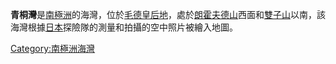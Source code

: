 {{Coord|69|13|S|39|44|E|display=title}}

'''青桐灣'''是[[南極洲|南極洲]]的海灣，位於[[毛德皇后地|毛德皇后地]]，處於[[朗霍夫德山|朗霍夫德山]]西面和[[雙子山|雙子山]]以南，該海灣根據[[日本|日本]]探險隊的測量和拍攝的空中照片被繪入地圖。

{{Antarctica-geo-stub}}
[[Category:南極洲海灣|Category:南極洲海灣]]